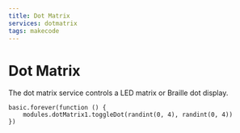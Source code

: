 ```yaml
---
title: Dot Matrix
services: dotmatrix
tags: makecode
---
```


# Dot Matrix

The dot matrix service controls a LED matrix or Braille dot display.

```blocks
basic.forever(function () {
    modules.dotMatrix1.toggleDot(randint(0, 4), randint(0, 4))
})
```

<MakeCodeExtensionFooter serviceName="dotmatrix" />